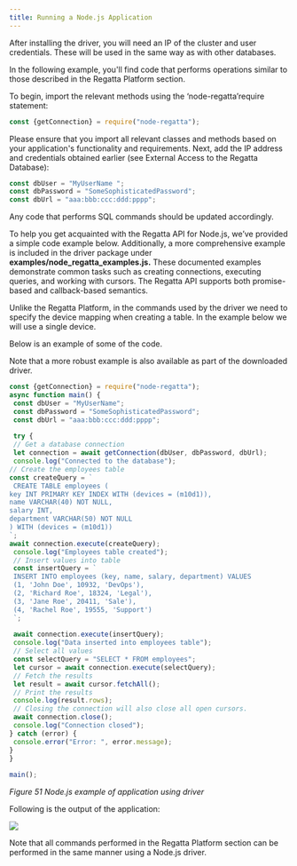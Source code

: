 ```yaml
---
title: Running a Node.js Application
---
```


After installing the driver, you will need an IP of the cluster and user credentials. These will be 
used in the same way as with other databases.

In the following example, you'll find code that performs operations similar to those described in 
the Regatta Platform section. 

To begin, import the relevant methods using the ‘node-regatta’require statement:

```javascript
const {getConnection} = require("node-regatta");
```

Please ensure that you import all relevant classes and methods based on your application's 
functionality and requirements. Next, add the IP address and credentials obtained earlier (see
External Access to the Regatta Database):

```javascript
const dbUser = "MyUserName ";
const dbPassword = "SomeSophisticatedPassword";
const dbUrl = "aaa:bbb:ccc:ddd:pppp";
```

Any code that performs SQL commands should be updated accordingly.

To help you get acquainted with the Regatta API for Node.js, we’ve provided a simple code 
example below. Additionally, a more comprehensive example is included in the driver package 
under **examples/node_regatta_examples.js.** These documented examples demonstrate 
common tasks such as creating connections, executing queries, and working with cursors. The 
Regatta API supports both promise-based and callback-based semantics.

Unlike the Regatta Platform, in the commands used by the driver we need to specify the device 
mapping when creating a table. In the example below we will use a single device.

Below is an example of some of the code. 

Note that a more robust example is also available as part of the downloaded driver.

```javascript
const {getConnection} = require("node-regatta");
async function main() {
 const dbUser = "MyUserName";
 const dbPassword = "SomeSophisticatedPassword";
 const dbUrl = "aaa:bbb:ccc:ddd:pppp";
 
 try {
 // Get a database connection
 let connection = await getConnection(dbUser, dbPassword, dbUrl);
 console.log("Connected to the database");
// Create the employees table
const createQuery = `
 CREATE TABLE employees (
key INT PRIMARY KEY INDEX WITH (devices = (m10d1)),
name VARCHAR(40) NOT NULL,
salary INT,
department VARCHAR(50) NOT NULL
) WITH (devices = (m10d1))
`;
await connection.execute(createQuery);
 console.log("Employees table created");
 // Insert values into table 
 const insertQuery = ` 
 INSERT INTO employees (key, name, salary, department) VALUES
 (1, 'John Doe', 10932, 'DevOps'),
 (2, 'Richard Roe', 18324, 'Legal'),
 (3, 'Jane Roe', 20411, 'Sale'),
 (4, 'Rachel Roe', 19555, 'Support')
 `;
 
 await connection.execute(insertQuery);
 console.log("Data inserted into employees table");
 // Select all values
 const selectQuery = "SELECT * FROM employees";
 let cursor = await connection.execute(selectQuery);
 // Fetch the results
 let result = await cursor.fetchAll();
 // Print the results
 console.log(result.rows);
 // Closing the connection will also close all open cursors.
 await connection.close();
 console.log("Connection closed");
} catch (error) {
 console.error("Error: ", error.message);
}
}
 
main();
```
*Figure 51 Node.js example of application using driver*

Following is the output of the application:

<Frame caption="Figure 52 Node.js example output">
  <img src="/images/48.png" />
</Frame>

Note that all commands performed in the Regatta Platform section can be performed in the 
same manner using a Node.js driver.
